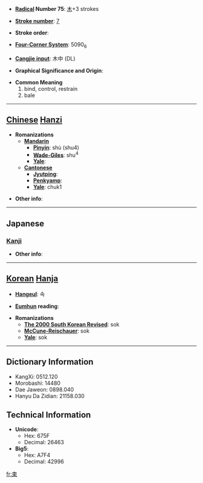 * '''[[Wiktionary:Chinese radical index| Radical]] Number 75''': [[Wiktionary:Chinese radical index 木|木]]+3 strokes

* '''[[Wiktionary:Chinese total strokes index|Stroke number]]''': [[Wiktionary:Chinese total strokes index 7|7]]

* '''Stroke order''': 

* '''[[Wiktionary:Chinese four corner index|Four-Corner System]]''': 5090<sub>6</sub>

* '''[[Wiktionary:Chinese Cangjie index|Cangjie input]]''': 木中 (DL)

* '''Graphical Significance and Origin''': 

* '''Common Meaning'''
*#bind, control, restrain
*# bale


----

== [[Chinese]] [[Hanzi]] ==

* '''Romanizations'''
** '''[[Mandarin]]'''
*** '''[[Pinyin]]''': shù (shu4)
*** '''[[Wade-Giles]]''': shu<sup>4</sup>
*** '''[[Yale]]''': 
** '''[[Cantonese]]'''
*** '''[[Jyutping]]''':
*** '''[[Penkyamp]]''': 
*** '''[[Yale]]''': chuk1

* '''Other info''': 

----

==Japanese==
===[[Kanji]]===
{{kanji|on readings=[[そく]] (soku)|kun readings=[[たば]] (taba), [[たばねる]] (tabaneru), [[つかねる]] (tsukaneru)}}

* '''Other info''':  

----

== [[Korean]] [[Hanja]] ==

* '''[[Hangeul]]''': 속

* '''[[Eumhun]] reading''': 

* '''Romanizations'''
** '''[[The 2000 South Korean Revised Romanization|The 2000 South Korean Revised]]''': sok
** '''[[McCune-Reischauer]]''': sok
** '''[[Yale]]''': sok

----

== Dictionary Information ==

* KangXi: 0512.120
* Morobashi: 14480
* Dae Jaweon: 0898.040
* Hanyu Da Zidian: 21158.030

== Technical Information ==

* '''Unicode''':
** Hex: 675F
** Decimal: 26463
* '''Big5''':
** Hex: A7F4
** Decimal: 42996

[[fr:束]]